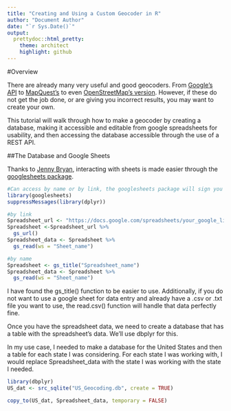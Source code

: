 ```yaml
---
title: "Creating and Using a Custom Geocoder in R"
author: "Document Author"
date: "`r Sys.Date()`"
output:
  prettydoc::html_pretty:
    theme: architect
    highlight: github
---
```


#Overview

There are already many very useful and good geocoders. From [Google's API](https://developers.google.com/maps/documentation/geocoding/start) to [MapQuest's](https://developer.mapquest.com/documentation/geocoding-api/) to even [OpenStreetMap's version](http://geocoder.readthedocs.io/providers/OpenStreetMap.html). However, if these do not get the job done, or are giving you incorrect results, you may want to create your own.  
  
This tutorial will walk through how to make a geocoder by creating a database, making it accessible and editable from google spreadsheets for usability, and then accessing the database accessible through the use of a REST API. 

##The Database and Google Sheets

Thanks to [Jenny Bryan](https://twitter.com/JennyBryan), interacting with sheets is made easier through the [googlesheets package](https://cran.r-project.org/web/packages/googlesheets/vignettes/basic-usage.html). 

```r
#Can access by name or by link, the googlesheets package will sign you in and make a gitignore file for your project
library(googlesheets)
suppressMessages(library(dplyr))

```

```r
#by link
Spreadsheet_url <- "https://docs.google.com/spreadsheets/your_google_link"
Spreadsheet <-Spreadsheet_url %>% 
  gs_url()
Spreadsheet_data <- Spreadsheet %>% 
  gs_read(ws = "Sheet_name")

```

```r
#by name
Spreadsheet <- gs_title("Spreadsheet_name")
Spreadsheet_data <- Spreadsheet %>% 
  gs_read(ws = "Sheet_name")
```

I have found the gs_title() function to be easier to use. Additionally, if you do not want to use a google sheet for data entry and already have a .csv or .txt file you want to use, the read.csv() function will handle that data perfectly fine.  

Once you have the spreadsheet data, we need to create a database that has a table with the spreadsheet's data. We'll use dbplyr for this. 

In my use case, I needed to make a database for the United States and then a table for each state I was considering. For each state I was working with, I would replace Spreadsheet_data with the state I was working with the state I needed. 

```r
library(dbplyr)
US_dat <- src_sqlite("US_Geocoding.db", create = TRUE)

copy_to(US_dat, Spreadsheet_data, temporary = FALSE)

```



